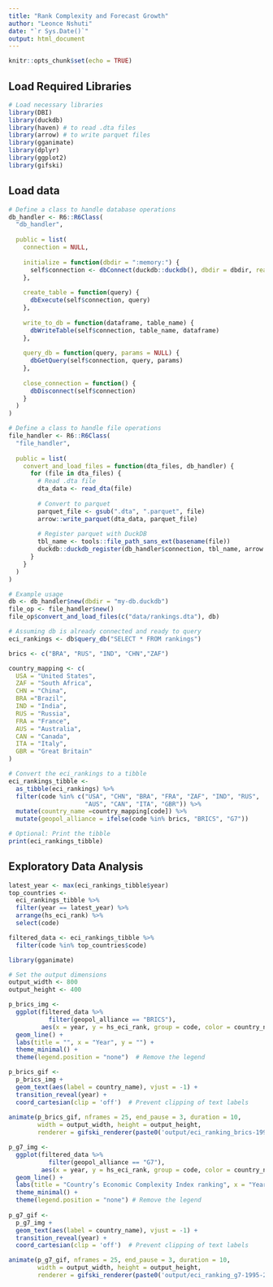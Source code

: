 ```yaml
---
title: "Rank Complexity and Forecast Growth"
author: "Leonce Nshuti"
date: "`r Sys.Date()`"
output: html_document
---
```


```r
knitr::opts_chunk$set(echo = TRUE)
```

## Load Required Libraries

```r
# Load necessary libraries
library(DBI)
library(duckdb)
library(haven) # to read .dta files
library(arrow) # to write parquet files
library(gganimate)
library(dplyr)
library(ggplot2)
library(gifski)
```

## Load data
```r
# Define a class to handle database operations
db_handler <- R6::R6Class(
  "db_handler",
  
  public = list(
    connection = NULL,
    
    initialize = function(dbdir = ":memory:") {
      self$connection <- dbConnect(duckdb::duckdb(), dbdir = dbdir, read_only = FALSE)
    },
    
    create_table = function(query) {
      dbExecute(self$connection, query)
    },
    
    write_to_db = function(dataframe, table_name) {
      dbWriteTable(self$connection, table_name, dataframe)
    },
    
    query_db = function(query, params = NULL) {
      dbGetQuery(self$connection, query, params)
    },
    
    close_connection = function() {
      dbDisconnect(self$connection)
    }
  )
)

# Define a class to handle file operations
file_handler <- R6::R6Class(
  "file_handler",
  
  public = list(
    convert_and_load_files = function(dta_files, db_handler) {
      for (file in dta_files) {
        # Read .dta file
        dta_data <- read_dta(file)
        
        # Convert to parquet
        parquet_file <- gsub(".dta", ".parquet", file)
        arrow::write_parquet(dta_data, parquet_file)
        
        # Register parquet with DuckDB
        tbl_name <- tools::file_path_sans_ext(basename(file))
        duckdb::duckdb_register(db_handler$connection, tbl_name, arrow::read_parquet(parquet_file))
      }
    }
  )
)

# Example usage
db <- db_handler$new(dbdir = "my-db.duckdb")
file_op <- file_handler$new()
file_op$convert_and_load_files(c("data/rankings.dta"), db)

# Assuming db is already connected and ready to query
eci_rankings <- db$query_db("SELECT * FROM rankings")

brics <- c("BRA", "RUS", "IND", "CHN","ZAF")

country_mapping <- c(
  USA = "United States",
  ZAF = "South Africa",
  CHN = "China",
  BRA ="Brazil", 
  IND = "India",
  RUS = "Russia",
  FRA = "France", 
  AUS = "Australia", 
  CAN = "Canada", 
  ITA = "Italy",
  GBR = "Great Britain"
)

# Convert the eci_rankings to a tibble
eci_rankings_tibble <- 
  as_tibble(eci_rankings) %>%
  filter(code %in% c("USA", "CHN", "BRA", "FRA", "ZAF", "IND", "RUS",
                     "AUS", "CAN", "ITA", "GBR")) %>% 
  mutate(country_name =country_mapping[code]) %>% 
  mutate(geopol_alliance = ifelse(code %in% brics, "BRICS", "G7"))

# Optional: Print the tibble
print(eci_rankings_tibble)
```

## Exploratory Data Analysis

```r
latest_year <- max(eci_rankings_tibble$year)
top_countries <-
  eci_rankings_tibble %>%
  filter(year == latest_year) %>%
  arrange(hs_eci_rank) %>%
  select(code)

filtered_data <- eci_rankings_tibble %>%
  filter(code %in% top_countries$code)
```


```r
library(gganimate)

# Set the output dimensions
output_width <- 800
output_height <- 400

p_brics_img <- 
  ggplot(filtered_data %>% 
           filter(geopol_alliance == "BRICS"),
         aes(x = year, y = hs_eci_rank, group = code, color = country_name)) +
  geom_line() +
  labs(title = "", x = "Year", y = "") +
  theme_minimal() +
  theme(legend.position = "none")  # Remove the legend

p_brics_gif <- 
  p_brics_img +
  geom_text(aes(label = country_name), vjust = -1) +
  transition_reveal(year) +
  coord_cartesian(clip = 'off')  # Prevent clipping of text labels
  
animate(p_brics_gif, nframes = 25, end_pause = 3, duration = 10,
        width = output_width, height = output_height,
        renderer = gifski_renderer(paste0('output/eci_ranking_brics-1995-2020-change.gif')))

p_g7_img <- 
  ggplot(filtered_data %>% 
           filter(geopol_alliance == "G7"),
         aes(x = year, y = hs_eci_rank, group = code, color = country_name)) +
  geom_line() +
  labs(title = "Country’s Economic Complexity Index ranking", x = "Year", y = "") +
  theme_minimal() +
  theme(legend.position = "none") # Remove the legend
  
p_g7_gif <-
  p_g7_img +   
  geom_text(aes(label = country_name), vjust = -1) +
  transition_reveal(year) +
  coord_cartesian(clip = 'off')  # Prevent clipping of text labels

animate(p_g7_gif, nframes = 25, end_pause = 3, duration = 10,
        width = output_width, height = output_height,
        renderer = gifski_renderer(paste0('output/eci_ranking_g7-1995-2020-change.gif')))

  
```